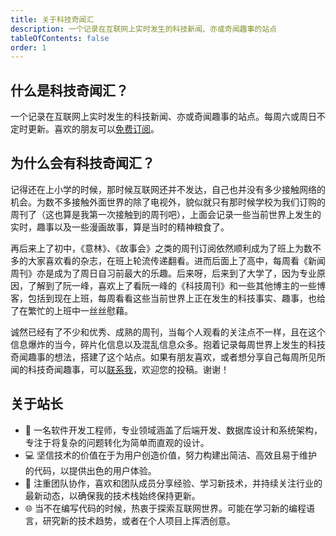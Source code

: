 ```yaml
---
title: 关于科技奇闻汇
description: 一个记录在互联网上实时发生的科技新闻、亦或奇闻趣事的站点
tableOfContents: false
order: 1
---
```




## 什么是科技奇闻汇？

一个记录在互联网上实时发生的科技新闻、亦或奇闻趣事的站点。每周六或周日不定时更新。喜欢的朋友可以[免费订阅]( http://localhost:4321/rss.xml)。

## 为什么会有科技奇闻汇？

记得还在上小学的时候，那时候互联网还并不发达，自己也并没有多少接触网络的机会。为数不多接触外面世界的除了电视外，貌似就只有那时候学校为我们订购的周刊了（这也算是我第一次接触到的周刊吧），上面会记录一些当前世界上发生的实时，趣事以及一些漫画故事，算是当时的精神粮食了。

再后来上了初中，《意林》、《故事会》之类的周刊订阅依然顺利成为了班上为数不多的大家喜欢看的杂志，在班上轮流传递翻看。进而后面上了高中，每周看《新闻周刊》亦是成为了周日自习前最大的乐趣。后来呀，后来到了大学了，因为专业原因，了解到了阮一峰，喜欢上了看阮一峰的《科技周刊》和一些其他博主的一些博客，包括到现在上班，每周看看这些当前世界上正在发生的科技事实、趣事，也给了在繁忙的上班中一丝丝慰藉。

诚然已经有了不少和优秀、成熟的周刊，当每个人观看的关注点不一样，且在这个信息爆炸的当今，碎片化信息以及混乱信息众多。抱着记录每周世界上发生的科技奇闻趣事的想法，搭建了这个站点。如果有朋友喜欢，或者想分享自己每周所见所闻的科技奇闻趣事，可以[联系我](https://binarycoder777.cn/)，欢迎您的投稿。谢谢！

## 关于站长

- 👋 一名软件开发工程师，专业领域涵盖了后端开发、数据库设计和系统架构，专注于将复杂的问题转化为简单而直观的设计。
- 💻 坚信技术的价值在于为用户创造价值，努力构建出简洁、高效且易于维护的代码，以提供出色的用户体验。
- 🚀 注重团队协作，喜欢和团队成员分享经验、学习新技术，并持续关注行业的最新动态，以确保我的技术栈始终保持更新。
- 🌐 当不在编写代码的时候，热衷于探索互联网世界。可能在学习新的编程语言，研究新的技术趋势，或者在个人项目上挥洒创意。

<Comments client:only="react" />
